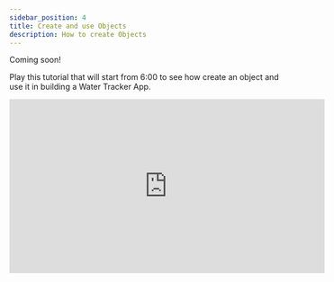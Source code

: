 ```yaml
---
sidebar_position: 4
title: Create and use Objects
description: How to create Objects 
---
```


Coming soon!

Play this tutorial that will start from 6:00 to see how create an object and use it in building a Water Tracker App.

<iframe width="560" height="310" src="https://www.youtube.com/embed/cnrIhGEGIeE?si=hijkwf4tZChdjTYi&amp;start=362" title="YouTube video player" frameborder="0" allow="accelerometer; autoplay; clipboard-write; encrypted-media; gyroscope; picture-in-picture; web-share" referrerpolicy="strict-origin-when-cross-origin" allowfullscreen></iframe>